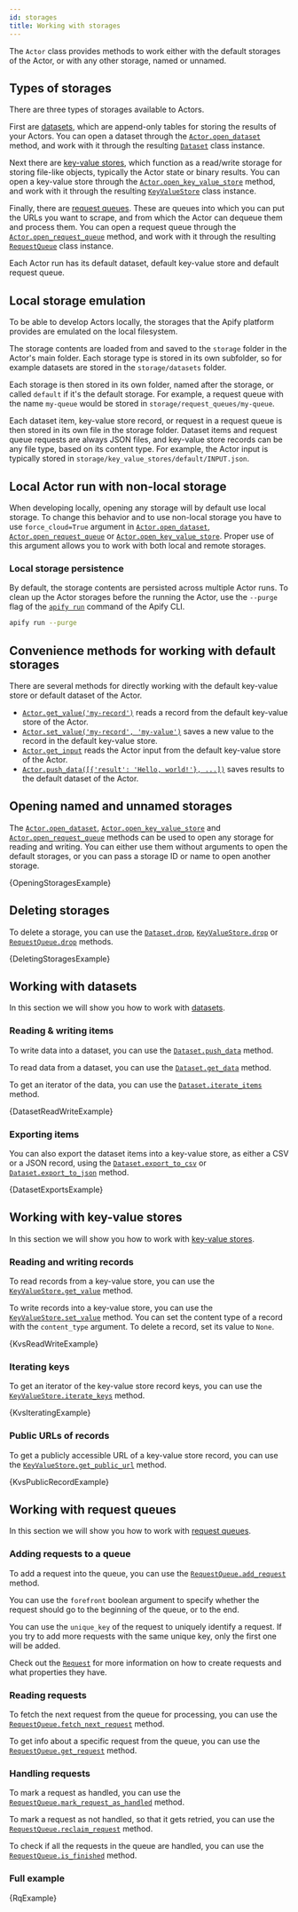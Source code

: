```yaml
---
id: storages
title: Working with storages
---
```




The `Actor` class provides methods to work either with the default storages of the Actor, or with any other storage, named or unnamed.

## Types of storages

There are three types of storages available to Actors.

First are [datasets](https://docs.apify.com/platform/storage/dataset), which are append-only tables for storing the results of your Actors. You can open a dataset through the [`Actor.open_dataset`](../../reference/class/Actor#open_dataset) method, and work with it through the resulting [`Dataset`](../../reference/class/Dataset) class instance.

Next there are [key-value stores](https://docs.apify.com/platform/storage/key-value-store), which function as a read/write storage for storing file-like objects, typically the Actor state or binary results. You can open a key-value store through the [`Actor.open_key_value_store`](../../reference/class/Actor#open_key_value_store) method, and work with it through the resulting [`KeyValueStore`](../../reference/class/KeyValueStore) class instance.

Finally, there are [request queues](https://docs.apify.com/platform/storage/request-queue). These are queues into which you can put the URLs you want to scrape, and from which the Actor can dequeue them and process them. You can open a request queue through the [`Actor.open_request_queue`](../../reference/class/Actor#open_request_queue) method, and work with it through the resulting [`RequestQueue`](../../reference/class/RequestQueue) class instance.

Each Actor run has its default dataset, default key-value store and default request queue.

## Local storage emulation

To be able to develop Actors locally, the storages that the Apify platform provides are emulated on the local filesystem.

The storage contents are loaded from and saved to the `storage` folder in the Actor's main folder. Each storage type is stored in its own subfolder, so for example datasets are stored in the `storage/datasets` folder.

Each storage is then stored in its own folder, named after the storage, or called `default` if it's the default storage. For example, a request queue with the name `my-queue` would be stored in `storage/request_queues/my-queue`.

Each dataset item, key-value store record, or request in a request queue is then stored in its own file in the storage folder. Dataset items and request queue requests are always JSON files, and key-value store records can be any file type, based on its content type. For example, the Actor input is typically stored in `storage/key_value_stores/default/INPUT.json`.

## Local Actor run with non-local storage

When developing locally, opening any storage will by default use local storage. To change this behavior and to use non-local storage you have to use `force_cloud=True` argument in [`Actor.open_dataset`](../../reference/class/Actor#open_dataset), [`Actor.open_request_queue`](../../reference/class/Actor#open_request_queue) or [`Actor.open_key_value_store`](../../reference/class/Actor#open_key_value_store). Proper use of this argument allows you to work with both local and remote storages.

### Local storage persistence

By default, the storage contents are persisted across multiple Actor runs. To clean up the Actor storages before the running the Actor, use the `--purge` flag of the [`apify run`](https://docs.apify.com/cli/docs/reference#apify-run) command of the Apify CLI.

```bash
apify run --purge
```

## Convenience methods for working with default storages

There are several methods for directly working with the default key-value store or default dataset of the Actor.

- [`Actor.get_value('my-record')`](../../reference/class/Actor#get_value) reads a record from the default key-value store of the Actor.
- [`Actor.set_value('my-record', 'my-value')`](../../reference/class/Actor#set_value) saves a new value to the record in the default key-value store.
- [`Actor.get_input`](../../reference/class/Actor#get_input) reads the Actor input from the default key-value store of the Actor.
- [`Actor.push_data([{'result': 'Hello, world!'}, ...])`](../../reference/class/Actor#push_data) saves results to the default dataset of the Actor.

## Opening named and unnamed storages

The [`Actor.open_dataset`](../../reference/class/Actor#open_dataset), [`Actor.open_key_value_store`](../../reference/class/Actor#open_key_value_store) and [`Actor.open_request_queue`](../../reference/class/Actor#open_request_queue) methods can be used to open any storage for reading and writing. You can either use them without arguments to open the default storages, or you can pass a storage ID or name to open another storage.

<CodeBlock className="language-python">
    {OpeningStoragesExample}
</CodeBlock>

## Deleting storages

To delete a storage, you can use the [`Dataset.drop`](../../reference/class/Dataset#drop),
[`KeyValueStore.drop`](../../reference/class/KeyValueStore#drop) or [`RequestQueue.drop`](../../reference/class/RequestQueue#drop) methods.

<CodeBlock className="language-python">
    {DeletingStoragesExample}
</CodeBlock>

## Working with datasets

In this section we will show you how to work with [datasets](https://docs.apify.com/platform/storage/dataset).

### Reading & writing items

To write data into a dataset, you can use the [`Dataset.push_data`](../../reference/class/Dataset#push_data) method.

To read data from a dataset, you can use the [`Dataset.get_data`](../../reference/class/Dataset#get_data) method.

To get an iterator of the data, you can use the [`Dataset.iterate_items`](../../reference/class/Dataset#iterate_items) method.

<CodeBlock className="language-python">
    {DatasetReadWriteExample}
</CodeBlock>

### Exporting items

You can also export the dataset items into a key-value store, as either a CSV or a JSON record,
using the [`Dataset.export_to_csv`](../../reference/class/Dataset#export_to_csv)
or [`Dataset.export_to_json`](../../reference/class/Dataset#export_to_json) method.

<CodeBlock className="language-python">
    {DatasetExportsExample}
</CodeBlock>

## Working with key-value stores

In this section we will show you how to work with [key-value stores](https://docs.apify.com/platform/storage/key-value-store).

### Reading and writing records

To read records from a key-value store, you can use the [`KeyValueStore.get_value`](../../reference/class/KeyValueStore#get_value) method.

To write records into a key-value store, you can use the [`KeyValueStore.set_value`](../../reference/class/KeyValueStore#set_value) method.
You can set the content type of a record with the `content_type` argument.
To delete a record, set its value to `None`.

<CodeBlock className="language-python">
    {KvsReadWriteExample}
</CodeBlock>

### Iterating keys

To get an iterator of the key-value store record keys,
you can use the [`KeyValueStore.iterate_keys`](../../reference/class/KeyValueStore#iterate_keys) method.

<CodeBlock className="language-python">
    {KvsIteratingExample}
</CodeBlock>

### Public URLs of records

To get a publicly accessible URL of a key-value store record,
you can use the [`KeyValueStore.get_public_url`](../../reference/class/KeyValueStore#get_public_url) method.

<CodeBlock className="language-python">
    {KvsPublicRecordExample}
</CodeBlock>

## Working with request queues

In this section we will show you how to work with [request queues](https://docs.apify.com/platform/storage/request-queue).

### Adding requests to a queue

To add a request into the queue, you can use the [`RequestQueue.add_request`](../../reference/class/RequestQueue#add_request) method.

You can use the `forefront` boolean argument to specify whether the request should go to the beginning of the queue, or to the end.

You can use the `unique_key` of the request to uniquely identify a request. If you try to add more requests with the same unique key, only the first one will be added.

Check out the [`Request`](../../reference/class/Request) for more information on how to create requests and what properties they have.

### Reading requests

To fetch the next request from the queue for processing, you can use the [`RequestQueue.fetch_next_request`](../../reference/class/RequestQueue#fetch_next_request) method.

To get info about a specific request from the queue, you can use the [`RequestQueue.get_request`](../../reference/class/RequestQueue#get_request) method.

### Handling requests

To mark a request as handled, you can use the [`RequestQueue.mark_request_as_handled`](../../reference/class/RequestQueue#mark_request_as_handled) method.

To mark a request as not handled, so that it gets retried, you can use the [`RequestQueue.reclaim_request`](../../reference/class/RequestQueue#reclaim_request) method.

To check if all the requests in the queue are handled, you can use the [`RequestQueue.is_finished`](../../reference/class/RequestQueue#is_finished) method.

### Full example

<CodeBlock className="language-python">
    {RqExample}
</CodeBlock>
